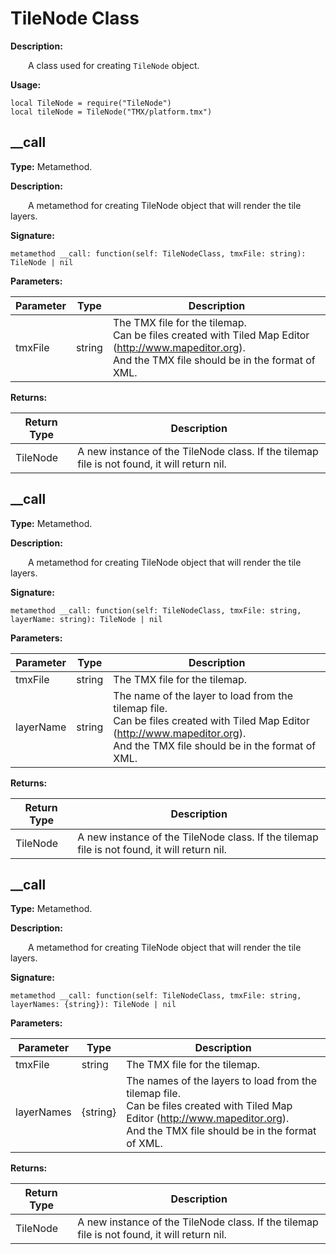 # TileNode Class

**Description:**

&emsp;&emsp;A class used for creating `TileNode` object.

**Usage:**
```tl
local TileNode = require("TileNode")
local tileNode = TileNode("TMX/platform.tmx")
```

## __call

**Type:** Metamethod.

**Description:**

&emsp;&emsp;A metamethod for creating TileNode object that will render the tile layers.

**Signature:**
```tl
metamethod __call: function(self: TileNodeClass, tmxFile: string): TileNode | nil
```

**Parameters:**

| Parameter | Type | Description |
| --- | --- | --- |
| tmxFile | string | The TMX file for the tilemap.<br/>Can be files created with Tiled Map Editor (http://www.mapeditor.org).<br/>And the TMX file should be in the format of XML. |

**Returns:**

| Return Type | Description |
| --- | --- |
| TileNode | A new instance of the TileNode class. If the tilemap file is not found, it will return nil. |

## __call

**Type:** Metamethod.

**Description:**

&emsp;&emsp;A metamethod for creating TileNode object that will render the tile layers.

**Signature:**
```tl
metamethod __call: function(self: TileNodeClass, tmxFile: string, layerName: string): TileNode | nil
```

**Parameters:**

| Parameter | Type | Description |
| --- | --- | --- |
| tmxFile | string | The TMX file for the tilemap. |
| layerName | string | The name of the layer to load from the tilemap file.<br/>Can be files created with Tiled Map Editor (http://www.mapeditor.org).<br/>And the TMX file should be in the format of XML. |

**Returns:**

| Return Type | Description |
| --- | --- |
| TileNode | A new instance of the TileNode class. If the tilemap file is not found, it will return nil. |

## __call

**Type:** Metamethod.

**Description:**

&emsp;&emsp;A metamethod for creating TileNode object that will render the tile layers.

**Signature:**
```tl
metamethod __call: function(self: TileNodeClass, tmxFile: string, layerNames: {string}): TileNode | nil
```

**Parameters:**

| Parameter | Type | Description |
| --- | --- | --- |
| tmxFile | string | The TMX file for the tilemap. |
| layerNames | \{string} | The names of the layers to load from the tilemap file.<br/>Can be files created with Tiled Map Editor (http://www.mapeditor.org).<br/>And the TMX file should be in the format of XML. |

**Returns:**

| Return Type | Description |
| --- | --- |
| TileNode | A new instance of the TileNode class. If the tilemap file is not found, it will return nil. |